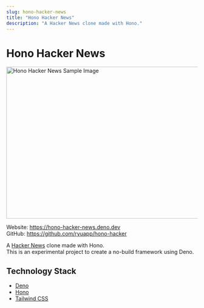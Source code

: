 ```yaml
---
slug: hono-hacker-news
title: "Hono Hacker News"
description: "A Hacker News clone made with Hono."
---
```



# Hono Hacker News

<Image
  src={honoHackerNews}
  alt="Hono Hacker News Sample Image"
  width="900px"
  height="400px"
  loading="eager"
  decoding="auto"
/>

Website: https://hono-hacker-news.deno.dev \
GitHub: https://github.com/ryuapp/hono-hacker

A [Hacker News](https://news.ycombinator.com/) clone made with Hono. \
This is an experimental project to create a no-build framework using Deno.

## Technology Stack

- [Deno](https://deno.com/)
- [Hono](https://hono.dev/)
- [Tailwind CSS](https://tailwindcss.com/)
